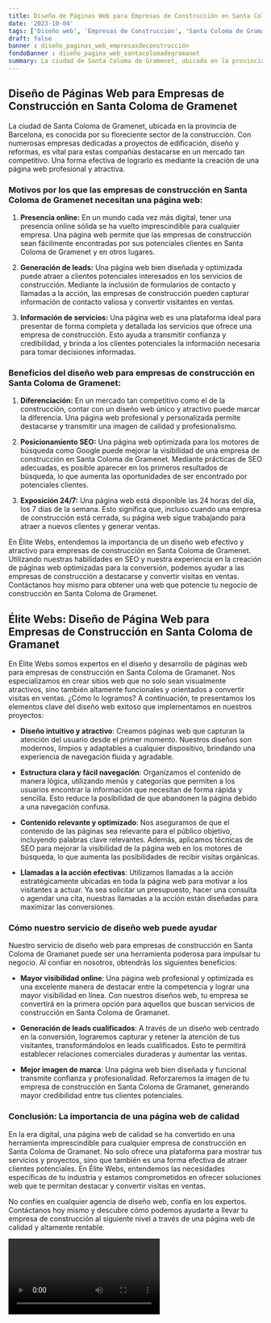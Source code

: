 ```yaml
---
title: Diseño de Páginas Web para Empresas de Construcción en Santa Coloma de Gramanet
date: '2023-10-04'
tags: ['Diseño web', 'Empresas de Construcción', 'Santa Coloma de Gramanet']
draft: false
banner : diseño_paginas_web_empresasdeconstrucción
fondoBanner : diseño_pagina_web_santacolomadegramanet
summary: La ciudad de Santa Coloma de Gramenet, ubicada en la provincia de Barcelona, es conocida por su floreciente sector de la construcción. Con numerosas empresas dedicadas a proyectos de edificación, diseño y reformas, es vital para estas compañías destacarse en un mercado tan competitivo. Una forma efectiva de lograrlo es mediante la creación de una página web profesional y atractiva.
---
```


## Diseño de Páginas Web para Empresas de Construcción en Santa Coloma de Gramenet

La ciudad de Santa Coloma de Gramenet, ubicada en la provincia de Barcelona, es conocida por su floreciente sector de la construcción. Con numerosas empresas dedicadas a proyectos de edificación, diseño y reformas, es vital para estas compañías destacarse en un mercado tan competitivo. Una forma efectiva de lograrlo es mediante la creación de una página web profesional y atractiva.

### Motivos por los que las empresas de construcción en Santa Coloma de Gramenet necesitan una página web:

1. **Presencia online:** En un mundo cada vez más digital, tener una presencia online sólida se ha vuelto imprescindible para cualquier empresa. Una página web permite que las empresas de construcción sean fácilmente encontradas por sus potenciales clientes en Santa Coloma de Gramenet y en otros lugares.

2. **Generación de leads:** Una página web bien diseñada y optimizada puede atraer a clientes potenciales interesados en los servicios de construcción. Mediante la inclusión de formularios de contacto y llamadas a la acción, las empresas de construcción pueden capturar información de contacto valiosa y convertir visitantes en ventas.

3. **Información de servicios:** Una página web es una plataforma ideal para presentar de forma completa y detallada los servicios que ofrece una empresa de construcción. Esto ayuda a transmitir confianza y credibilidad, y brinda a los clientes potenciales la información necesaria para tomar decisiones informadas.

### Beneficios del diseño web para empresas de construcción en Santa Coloma de Gramenet:

1. **Diferenciación:** En un mercado tan competitivo como el de la construcción, contar con un diseño web único y atractivo puede marcar la diferencia. Una página web profesional y personalizada permite destacarse y transmitir una imagen de calidad y profesionalismo.

2. **Posicionamiento SEO:** Una página web optimizada para los motores de búsqueda como Google puede mejorar la visibilidad de una empresa de construcción en Santa Coloma de Gramenet. Mediante prácticas de SEO adecuadas, es posible aparecer en los primeros resultados de búsqueda, lo que aumenta las oportunidades de ser encontrado por potenciales clientes.

3. **Exposición 24/7:** Una página web está disponible las 24 horas del día, los 7 días de la semana. Esto significa que, incluso cuando una empresa de construcción está cerrada, su página web sigue trabajando para atraer a nuevos clientes y generar ventas.

En Élite Webs, entendemos la importancia de un diseño web efectivo y atractivo para empresas de construcción en Santa Coloma de Gramenet. Utilizando nuestras habilidades en SEO y nuestra experiencia en la creación de páginas web optimizadas para la conversión, podemos ayudar a las empresas de construcción a destacarse y convertir visitas en ventas. Contáctanos hoy mismo para obtener una web que potencie tu negocio de construcción en Santa Coloma de Gramenet.

<GifSeo />

<Cta />

## Élite Webs: Diseño de Página Web para Empresas de Construcción en Santa Coloma de Gramanet

En Élite Webs somos expertos en el diseño y desarrollo de páginas web para empresas de construcción en Santa Coloma de Gramanet. Nos especializamos en crear sitios web que no solo sean visualmente atractivos, sino también altamente funcionales y orientados a convertir visitas en ventas. ¿Cómo lo logramos? A continuación, te presentamos los elementos clave del diseño web exitoso que implementamos en nuestros proyectos:

- **Diseño intuitivo y atractivo**: Creamos páginas web que capturan la atención del usuario desde el primer momento. Nuestros diseños son modernos, limpios y adaptables a cualquier dispositivo, brindando una experiencia de navegación fluida y agradable.

- **Estructura clara y fácil navegación**: Organizamos el contenido de manera lógica, utilizando menús y categorías que permiten a los usuarios encontrar la información que necesitan de forma rápida y sencilla. Esto reduce la posibilidad de que abandonen la página debido a una navegación confusa.

- **Contenido relevante y optimizado**: Nos aseguramos de que el contenido de las páginas sea relevante para el público objetivo, incluyendo palabras clave relevantes. Además, aplicamos técnicas de SEO para mejorar la visibilidad de la página web en los motores de búsqueda, lo que aumenta las posibilidades de recibir visitas orgánicas.

- **Llamadas a la acción efectivas**: Utilizamos llamadas a la acción estratégicamente ubicadas en toda la página web para motivar a los visitantes a actuar. Ya sea solicitar un presupuesto, hacer una consulta o agendar una cita, nuestras llamadas a la acción están diseñadas para maximizar las conversiones.

### Cómo nuestro servicio de diseño web puede ayudar

Nuestro servicio de diseño web para empresas de construcción en Santa Coloma de Gramanet puede ser una herramienta poderosa para impulsar tu negocio. Al confiar en nosotros, obtendrás los siguientes beneficios:

- **Mayor visibilidad online**: Una página web profesional y optimizada es una excelente manera de destacar entre la competencia y lograr una mayor visibilidad en línea. Con nuestros diseños web, tu empresa se convertirá en la primera opción para aquellos que buscan servicios de construcción en Santa Coloma de Gramanet.

- **Generación de leads cualificados**: A través de un diseño web centrado en la conversión, lograremos capturar y retener la atención de tus visitantes, transformándolos en leads cualificados. Esto te permitirá establecer relaciones comerciales duraderas y aumentar las ventas.

- **Mejor imagen de marca**: Una página web bien diseñada y funcional transmite confianza y profesionalidad. Reforzaremos la imagen de tu empresa de construcción en Santa Coloma de Gramanet, generando mayor credibilidad entre tus clientes potenciales.

### Conclusión: La importancia de una página web de calidad

En la era digital, una página web de calidad se ha convertido en una herramienta imprescindible para cualquier empresa de construcción en Santa Coloma de Gramanet. No solo ofrece una plataforma para mostrar tus servicios y proyectos, sino que también es una forma efectiva de atraer clientes potenciales. En Élite Webs, entendemos las necesidades específicas de tu industria y estamos comprometidos en ofrecer soluciones web que te permitan destacar y convertir visitas en ventas.

No confíes en cualquier agencia de diseño web, confía en los expertos. Contáctanos hoy mismo y descubre cómo podemos ayudarte a llevar tu empresa de construcción al siguiente nivel a través de una página web de calidad y altamente rentable.

<Video />

<CtaBot job='Empresas de Construcción' city='Santa Coloma de Gramanet'/>

<Gmaps query='Santa Coloma de Gramanet+españa+maps' />